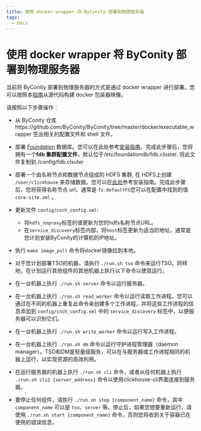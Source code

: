 ```yaml
---
title: 使用 docker wrapper 将 ByConity 部署到物理服务器
tags:
  - Docs
---
```


# 使用 docker wrapper 将 ByConity 部署到物理服务器

当前将 ByConity 部署到物理服务器的方式是通过 docker wrapper 进行部署。您可以按照本[指南](https://github.com/ByConity/ByConity/tree/master/docker/executable_wrapper/Update_docker_image.md)从源代码构建 docker 包装器映像。

请按照以下步骤操作：

- 从 ByConity 仓库https://github.com/ByConity/ByConity/tree/master/docker/executable_wrapper 签出相关的配置文件和 shell 文件。
- 部署 [Foundation](https://apple.github.io/foundationdb/) 数据库。您可以在此处参考[安装指南]((./foundationdb-installation))。完成此步骤后，您将拥有一个**fdb 集群配置文件**，默认位于/etc/foundationdb/fdb.cluster. 将此文件复制到./config/fdb.clsuter
- 部署一个由名称节点和数据节点组成的 HDFS 集群, 在 HDFS上创建 `/user/clickhouse` 来存储数据。您可以在[此处](./hdfs-installation)参考安装指南。完成此步骤后，您将获得名称节点 url，通常是 `fs.defaultFS`您可以在配置中找到的值 `core-site.xml` 。

- 更新文件 `config/cnch_config.xml`: 
    - 将`hdfs_nnproxy`标签的值更新为您的hdfs名称节点URL。
    - 在`service_discovery`标签内部，将`host`标签更新为适当的地址，通常是您计划安装ByConity的计算机的IP地址。
- 执行 `make image_pull` 命令将docker镜像拉到本地。
- 对于您计划部署TSO的机器，请执行 `./run.sh tso` 命令来运行TSO。同样地，在计划运行其他组件的其他机器上执行以下命令以使其运行。
- 在一台机器上执行 `./run.sh server` 命令以运行服务器。
- 在一台机器上执行 `./run.sh read_worker` 命令以运行读取工作进程。您可以通过在不同的机器上重复此命令来创建多个工作进程，并将这些工作进程的信息添加到 `config/cnch_config.xml` 中的 `service_discovery` 标签中，以便服务器可以识别它们。
- 在一台机器上执行 `./run.sh write_worker` 命令以运行写入工作进程。
- 在一台机器上执行 `./run.sh dm` 命令以运行守护进程管理器（daemon manager）。TSO和DM是轻量级服务，可以在与服务器或工作进程相同的机器上运行，以实现资源的高效利用。
- 在运行服务器的机器上执行 `./run.sh cli` 命令，或者从任何机器上执行 `./run.sh cli2 {server_address}` 命令以使用clickhouse-cli界面连接到服务器。
- 要停止任何组件，请执行 `./run.sh stop {component_name}` 命令，其中 `component_name` 可以是 `tso`、`server` 等。停止后，如果您想要重新运行，请使用 `./run.sh start {component_name}` 命令，否则您将收到关于容器已在使用的错误信息。
